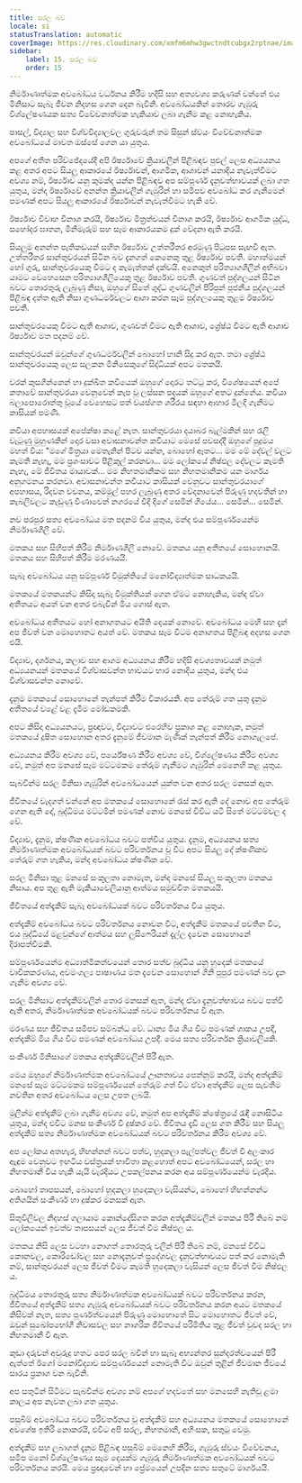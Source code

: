 ```yaml
---
title: සරල බව
locale: si
statusTranslation: automatic
coverImage: https://res.cloudinary.com/xmfm6mhw3gwctndtcubgx2rptnae/image/upload/v1740337243/small_cover_educacion_fundamental_a051170f1c.webp
sidebar:
    label: 15. සරල බව
    order: 15
---
```

නිර්මාණාත්මක අවබෝධය වර්ධනය කිරීම හදිසි සහ අත්‍යවශ්‍ය කරුණක් වන්නේ එය මිනිසාට සැබෑ ජීවන නිදහස ගෙන දෙන බැවිනි. අවබෝධයකින් තොරව ගැඹුරු විශ්ලේෂණයක සත්‍ය විවේචනාත්මක හැකියාව ලබා ගැනීම කළ නොහැකිය.

පාසල්, විද්‍යාල සහ විශ්වවිද්‍යාලවල ගුරුවරුන් තම සිසුන් ස්වයං විවේචනාත්මක අවබෝධයේ මාවත ඔස්සේ ගෙන යා යුතුය.

අපගේ අතීත පරිච්ඡේදයේදී අපි ඊර්ෂ්‍යාවේ ක්‍රියාවලීන් පිළිබඳව පුළුල් ලෙස අධ්‍යයනය කළ අතර අපට සියලු ආකාරයේ ඊර්ෂ්‍යාවන්, ආගමික, ආශාවන් යනාදිය නැවැත්වීමට අවශ්‍ය නම්, ඊර්ෂ්‍යාව යනු කුමක්ද යන්න පිළිබඳව අප සම්පූර්ණ දැනුවත්භාවයක් ලබා ගත යුතුය, මන්ද ඊර්ෂ්‍යාවේ අනන්ත ක්‍රියාවලීන් ගැඹුරින් හා සමීපව අවබෝධ කර ගැනීමෙන් පමණක් අපට සියලු ආකාරයේ ඊර්ෂ්‍යාවන් නැවැත්වීමට හැකි වේ.

ඊර්ෂ්‍යාව විවාහ විනාශ කරයි, ඊර්ෂ්‍යාව මිත්‍රත්වයන් විනාශ කරයි, ඊර්ෂ්‍යාව ආගමික යුද්ධ, සහෝදර ඝාතන, මිනීමැරුම් සහ සෑම ආකාරයකම දුක් වේදනා ඇති කරයි.

සියලුම අනන්ත පැතිකඩයන් සහිත ඊර්ෂ්‍යාව උත්තරීතර අරමුණු පිටුපස සැඟවී ඇත. උත්තරීතර සාන්තුවරයන් සිටින බව දැනගත් කෙනෙකු තුළ ඊර්ෂ්‍යාව පවතී. මහාත්මයන් හෝ ගුරු, සාන්තුවරයෙකු වීමට ද කැමැත්තක් දක්වයි. අනෙකුත් පරිත්‍යාගශීලීන් අභිබවා යාමට වෙහෙසෙන පරිත්‍යාගශීලියෙකු තුළ ඊර්ෂ්‍යාව පවතී. ගුණවත් පුද්ගලයන් සිටින බවට තොරතුරු ලැබුණු නිසා, ඔහුගේ සිතේ ශුද්ධ ගුණවලින් පිරිපුන් පූජනීය පුද්ගලයන් පිළිබඳ දත්ත ඇති නිසා ගුණධර්මවලට ආශා කරන සෑම පුද්ගලයෙකු තුළම ඊර්ෂ්‍යාව පවතී.

සාන්තුවරයෙකු වීමට ඇති ආශාව, ගුණවත් වීමට ඇති ආශාව, ශ්‍රේෂ්ඨ වීමට ඇති ආශාව ඊර්ෂ්‍යාව මත පදනම් වේ.

සාන්තුවරයන් ඔවුන්ගේ ගුණධර්මවලින් බොහෝ හානි සිදු කර ඇත. තමා ශ්‍රේෂ්ඨ සාන්තුවරයෙකු ලෙස සලකන මිනිසෙකුගේ සිද්ධියක් අපට මතකයි.

වරක් කුසගින්නෙන් හා දුක්ඛිත කවියෙක් ඔහුගේ දොරට තට්ටු කර, විශේෂයෙන් අපේ කතාවේ සාන්තුවරයා වෙනුවෙන් කැප වූ ලස්සන පදයක් ඔහුගේ අතට දුන්නේය. කවියා බලාපොරොත්තු වූයේ වෙහෙසට පත් වයස්ගත ශරීරය සඳහා ආහාර මිලදී ගැනීමට කාසියක් පමණි.

කවියා අපහාසයක් අපේක්ෂා කළේ නැත. සාන්තුවරයා දයාබර බැල්මකින් සහ රැලි වැටුණු මුහුණකින් දොර වසා අවාසනාවන්ත කවියාට මෙසේ පවසද්දී ඔහුගේ පුදුමය මහත් විය: "මගේ මිත්‍රයා මෙතැනින් පිටව යන්න, බොහෝ ඈතට... මම මේ දේවල් වලට කැමති නැහැ, මම ප්‍රශංසාවට පිළිකුල් කරනවා... මම ලෝකයේ නිෂ්ඵල දේවලට කැමති නැහැ, මේ ජීවිතය මායාවක්... මම නිහතමානිකම සහ නිහතමානිකම යන මාර්ගය අනුගමනය කරනවා. අවාසනාවන්ත කවියාට කාසියක් වෙනුවට සාන්තුවරයාගේ අපහාසය, රිදවන වචනය, කම්මුල් පහර ලැබුණු අතර වේදනාවෙන් පිරුණු හදවතින් හා කැබලිවලට කැඩුණු වීණාවෙන් නගරයේ වීදි දිගේ සෙමින් ගියේය... සෙමින්... සෙමින්.

නව පරපුර සත්‍ය අවබෝධය මත පදනම් විය යුතුය, මන්ද එය සම්පූර්ණයෙන්ම නිර්මාණශීලී වේ.

මතකය සහ සිහිපත් කිරීම නිර්මාණශීලී නොවේ. මතකය යනු අතීතයේ සොහොනයි. මතකය සහ සිහිපත් කිරීම මරණයයි.

සැබෑ අවබෝධය යනු සම්පූර්ණ විමුක්තියේ මනෝවිද්‍යාත්මක සාධකයයි.

මතකයේ මතකයන්ට කිසිදා සැබෑ විමුක්තියක් ගෙන ඒමට නොහැකිය, මන්ද ඒවා අතීතයට අයත් වන අතර එබැවින් මිය ගොස් ඇත.

අවබෝධය අතීතයට හෝ අනාගතයට අයිති දෙයක් නොවේ. අවබෝධය මෙහි සහ දැන් අප ජීවත් වන මොහොතට අයත් වේ. මතකය සෑම විටම අනාගතය පිළිබඳ අදහස ගෙන එයි.

විද්‍යාව, දර්ශනය, කලාව සහ ආගම අධ්‍යයනය කිරීම හදිසි අවශ්‍යතාවයක් නමුත් අධ්‍යයනයන් මතකයේ විශ්වාසවන්ත භාවයට භාර නොදිය යුතුය, මන්ද එය විශ්වාසවන්ත නොවේ.

දැනුම මතකයේ සොහොනේ තැන්පත් කිරීම විකාරයකි. අප තේරුම් ගත යුතු දැනුම අතීතයේ වළේ වළ දැමීම මෝඩකමකි.

අපට කිසිදා අධ්‍යයනයට, ප්‍රඥාවට, විද්‍යාවට එරෙහිව ප්‍රකාශ කළ නොහැක, නමුත් මතකයේ දූෂිත සොහොන අතර දැනුමේ ජීවමාන මැණික් තැන්පත් කිරීම නොගැලපේ.

අධ්‍යයනය කිරීම අවශ්‍ය වේ, පර්යේෂණ කිරීම අවශ්‍ය වේ, විශ්ලේෂණය කිරීම අවශ්‍ය වේ, නමුත් අප මනසේ සෑම මට්ටමකම තේරුම් ගැනීමට ගැඹුරින් මෙනෙහි කළ යුතුය.

සැබවින්ම සරල මිනිසා ගැඹුරින් අවබෝධයෙන් යුක්ත වන අතර සරල මනසක් ඇත.

ජීවිතයේ වැදගත් වන්නේ අප මතකයේ සොහොනේ රැස් කර ඇති දේ නොව අප තේරුම් ගෙන ඇති දේ, බුද්ධිමය මට්ටමින් පමණක් නොව මනසේ විවිධ යටි සිතේ මට්ටම්වල ද වේ.

විද්‍යාව, දැනුම, ක්ෂණික අවබෝධය බවට පත්විය යුතුය. දැනුම, අධ්‍යයනය සත්‍ය නිර්මාණාත්මක අවබෝධයක් බවට පරිවර්තනය වූ විට අපට සියලු දේ ක්ෂණිකව තේරුම් ගත හැකිය, මන්ද අවබෝධය ක්ෂණික වේ.

සරල මිනිසා තුළ මනසේ සංකූලතා නොමැත, මන්ද මනසේ සියලු සංකූලතා මතකය නිසාය. අප තුළ ඇති මැකියාවෙලියානු ආත්මය සමුච්චිත මතකයයි.

ජීවිතයේ අත්දැකීම් සැබෑ අවබෝධයක් බවට පරිවර්තනය විය යුතුය.

අත්දැකීම් අවබෝධය බවට පරිවර්තනය නොවන විට, අත්දැකීම් මතකයේ පවතින විට, එය බුද්ධියේ මළවුන්ගේ ආත්මය සහ ලුසිෆෙරියන් දැල්ල දැවෙන සොහොනේ දිරාපත්වීමකි.

සම්පූර්ණයෙන්ම අධ්‍යාත්මිකත්වයෙන් තොර සත්ව බුද්ධිය යනු හුදෙක් මතකයේ වාචිකකරණය, අවමංගල්‍ය පාෂාණය මත දැවෙන සොහොන් ගිනි පුපුර පමණක් බව දැන ගැනීම අවශ්‍ය වේ.

සරල මිනිසාට අත්දැකීම්වලින් තොර මනසක් ඇත, මන්ද ඒවා දැනුවත්භාවය බවට පත්වී ඇති අතර, නිර්මාණාත්මක අවබෝධයක් බවට පරිවර්තනය වී ඇත.

මරණය සහ ජීවිතය සමීපව සම්බන්ධ වේ. ධාන්‍ය මිය ගිය විට පමණක් ශාකය උපදී, අත්දැකීම් මිය ගිය විට පමණක් අවබෝධය උපදී. මෙය සත්‍ය පරිවර්තන ක්‍රියාවලියකි.

සංකීර්ණ මිනිසාගේ මතකය අත්දැකීම්වලින් පිරී ඇත.

මෙය ඔහුගේ නිර්මාණාත්මක අවබෝධයේ ඌනතාවය පෙන්නුම් කරයි, මන්ද අත්දැකීම් මනසේ සෑම මට්ටමකම සම්පූර්ණයෙන් තේරුම් ගත් විට ඒවා අත්දැකීම් ලෙස පැවතීම නවතින අතර අවබෝධය ලෙස උපත ලබයි.

මුලින්ම අත්දැකීම් ලබා ගැනීම අවශ්‍ය වේ, නමුත් අප අත්දැකීම් ක්ෂේත්‍රයේ රැඳී නොසිටිය යුතුය, මන්ද එවිට මනස සංකීර්ණ වී දුෂ්කර වේ. ජීවිතය දැඩි ලෙස ගත කිරීම සහ සියලු අත්දැකීම් සත්‍ය නිර්මාණාත්මක අවබෝධයක් බවට පරිවර්තනය කිරීම අවශ්‍ය වේ.

අප ලෝකය අතහැර, හිඟන්නන් බවට පත්ව, හුදකලා පැල්පත්වල ජීවත් වී අලංකාර ඇඳුම වෙනුවට ඉඟටිය වස්ත්‍රයක් භාවිතා කළහොත් අපට අවබෝධයෙන්, සරල හා නිහතමානී විය හැකි යැයි වැරදියට උපකල්පනය කරන අය සම්පූර්ණයෙන්ම වැරදිය.

බොහෝ තාපසයන්, බොහෝ හුදකලා හුදෙකලා වැසියන්ට, බොහෝ හිඟන්නන්ට අතිශයින් සංකීර්ණ හා දුෂ්කර මනසක් ඇත.

සිතුවිලිවල නිදහස් ගලායාම කොන්දේසිගත කරන අත්දැකීම්වලින් මතකය පිරී තිබේ නම් ලෝකයෙන් ඉවත්ව තාපසයන් ලෙස ජීවත් වීම නිෂ්ඵල ය.

මතකය නිසි ලෙස වටහා නොගත් තොරතුරු වලින් පිරී තිබේ නම්, මනසේ විවිධ කොනවල, කොරිඩෝවල සහ නොදැනුවත් ප්‍රදේශවල දැනුවත්භාවයට පත් කර නොමැති නම්, සාන්තුවරයන් ලෙස ජීවත් වීමට කැමති හුදෙකලා වැසියන් ලෙස ජීවත් වීම නිෂ්ඵල ය.

බුද්ධිමය තොරතුරු සත්‍ය නිර්මාණාත්මක අවබෝධයක් බවට පරිවර්තනය කරන, ජීවිතයේ අත්දැකීම් සත්‍ය ගැඹුරු අවබෝධයක් බවට පරිවර්තනය කරන අයට මතකයේ කිසිවක් නැත, සත්‍ය පූර්ණත්වයෙන් පිරුණු මොහොතේ සිට මොහොතට ජීවත් වේ, ඔවුන් සුඛෝපභෝගී නිවාසවල සහ නාගරික ජීවිතයේ පරිමිතිය තුළ ජීවත් වුවද සරල හා නිහතමානී වී ඇත.

කුඩා දරුවන් අවුරුදු හතට පෙර සරල බවින් හා සැබෑ අභ්‍යන්තර සුන්දරත්වයෙන් පිරී ඇත්තේ ඊගෝ මනෝවිද්‍යාව සම්පූර්ණයෙන් නොමැති විට ඔවුන් තුළින් ජීවමාන ජීවයේ සාරය ප්‍රකාශ වන බැවිනි.

අප සතුටින් සිටීමට සැබවින්ම අවශ්‍ය නම් අපගේ හදවතේ සහ මනසෙහි නැතිවූ ළමා කාලය අප නැවත ලබා ගත යුතුය.

පසුබිම් අවබෝධය බවට පරිවර්තනය වූ අත්දැකීම් සහ අධ්‍යයනය මතකයේ සොහොනේ අවශේෂ ඉතිරි නොකරයි, එවිට අපි සරල, නිහතමානී, අහිංසක, සතුටු වෙමු.

අත්දැකීම් සහ ලබාගත් දැනුම පිළිබඳ පසුබිම් මෙනෙහි කිරීම, ගැඹුරු ස්වයං විවේචනය, සමීප මනෝ විශ්ලේෂණය සෑම දෙයක්ම ගැඹුරු නිර්මාණාත්මක අවබෝධයක් බවට පරිවර්තනය කරයි. මෙය ප්‍රඥාවෙන් හා ප්‍රේමයෙන් උපදින සත්‍ය සතුටේ මාර්ගයයි.

